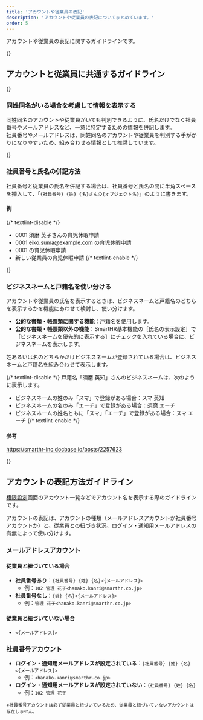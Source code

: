 ```yaml
---
title: 'アカウントや従業員の表記'
description: 'アカウントや従業員の表記についてまとめています。'
order: 5
---
```


アカウントや従業員の表記に関するガイドラインです。

{<span id="account-and-employee-display-format" />}
## アカウントと従業員に共通するガイドライン

{<span id="display-information" />}
### 同姓同名がいる場合を考慮して情報を表示する

同姓同名のアカウントや従業員がいても判別できるように、氏名だけでなく社員番号やメールアドレスなど、一意に特定するための情報を併記します。  
社員番号やメールアドレスは、同姓同名のアカウントや従業員を判別する手がかりになりやすいため、組み合わせる情報として推奨しています。

{<span id="employee-number-and-name" />}
### 社員番号と氏名の併記方法

社員番号と従業員の氏名を併記する場合は、社員番号と氏名の間に半角スペースを挿入して、「`{社員番号} {姓} {名}さんの{オブジェクト名}`」のように書きます。

#### 例
{/* textlint-disable */}
- 0001 須磨 英子さんの育児休暇申請
- 0001 eiko.suma@example.com の育児休暇申請
- 0001 の育児休暇申請
- 新しい従業員の育児休暇申請
{/* textlint-enable */}

{<span id="business-name-and-legal-name" />}
### ビジネスネームと戸籍名を使い分ける

アカウントや従業員の氏名を表示するときは、ビジネスネームと戸籍名のどちらを表示するかを機能にあわせて検討し、使い分けます。

- **公的な書類・帳票類に関する機能**：戸籍名を使用します。
- **公的な書類・帳票類以外の機能**：SmartHR基本機能の［氏名の表示設定］で［ビジネスネームを優先的に表示する］にチェックを入れている場合に、ビジネスネームを表示します。

姓あるいは名のどちらかだけビジネスネームが登録されている場合は、ビジネスネームと戸籍名を組み合わせて表示します。

{/* textlint-disable */}
戸籍名「須磨 英知」さんのビジネスネームは、次のように表示します。

- ビジネスネームの姓のみ「スマ」で登録がある場合：スマ 英知
- ビジネスネームの名のみ「エーチ」で登録がある場合：須磨 エーチ
- ビジネスネームの姓名ともに「スマ」「エーチ」で登録がある場合：スマ エーチ
{/* textlint-enable */}

#### 参考

https://smarthr-inc.docbase.io/posts/2257623

{<span id="account-display-format" />}
## アカウントの表記方法ガイドライン

[権限設定](/products/design-patterns/permissions-settings/)画面のアカウント一覧などでアカウント名を表示する際のガイドラインです。

アカウントの表記は、アカウントの種類（メールアドレスアカウントか社員番号アカウントか）と、従業員との紐づき状況、ログイン・通知用メールアドレスの有無によって使い分けます。

### メールアドレスアカウント

#### 従業員と紐づいている場合

- **社員番号あり**：`{社員番号} {姓} {名}<{メールアドレス}>`
    - 例：`102 管理 花子<hanako.kanri@smarthr.co.jp>`
- **社員番号なし**：`{姓} {名}<{メールアドレス}>`
    - 例：`管理 花子<hanako.kanri@smarthr.co.jp>`

#### 従業員と紐づいていない場合

- `<{メールアドレス}>`

### 社員番号アカウント

- **ログイン・通知用メールアドレスが設定されている**：`{社員番号} {姓} {名}<{メールアドレス}>`
    - 例：`<hanako.kanri@smarthr.co.jp>`
- **ログイン・通知用メールアドレスが設定されていない**：`{社員番号} {姓} {名}`
    - 例：`102 管理 花子`

<small>※社員番号アカウントは必ず従業員と紐づいているため、従業員と紐づいていないアカウントは存在しません。</small>

